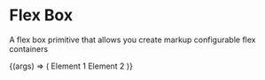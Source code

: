 
<Meta title="Layouts/Box/Flex (Labs)" component={Flex} argTypes={boxTypes} />

# Flex Box

<StoryStatus status="stable" />

A flex box primitive that allows you create markup configurable flex containers

<Canvas>
  <Story
    name="Flex"
    args={{
      flexDirection: 'column',
    }}
  >
    {(args) => (
      <Flex {...args}>
        <ExampleBox>Element 1</ExampleBox>
        <ExampleBox>Element 2</ExampleBox>
      </Flex>
    )}
  </Story>
</Canvas>

<Props story="Flex" />
